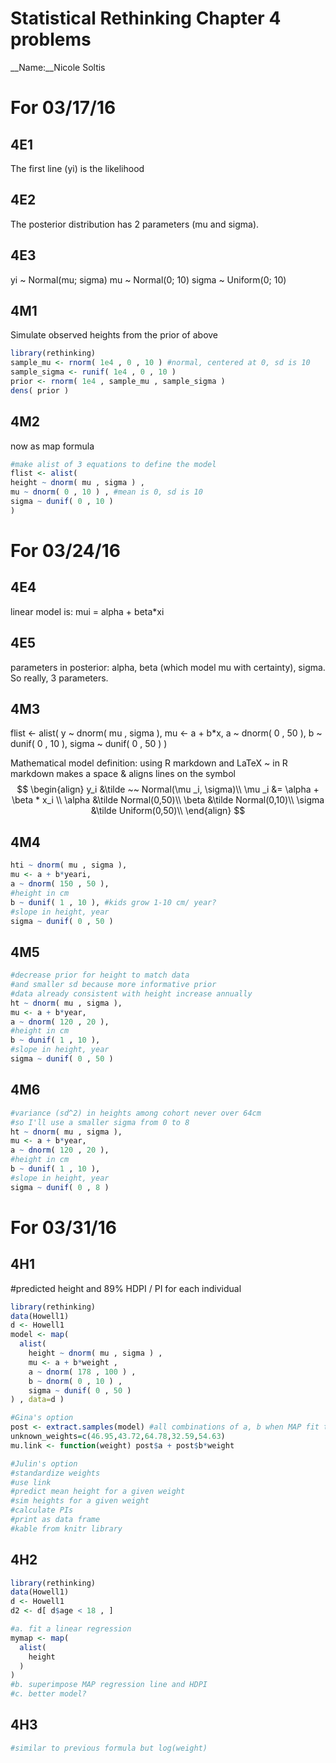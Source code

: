 # Statistical Rethinking Chapter 4 problems

__Name:__Nicole Soltis


# For 03/17/16

## 4E1
The first line (yi) is the likelihood

## 4E2
The posterior distribution has 2 parameters (mu and sigma).

## 4E3
yi ~ Normal(mu; sigma)
mu ~ Normal(0; 10)
sigma ~ Uniform(0; 10)



\begin{equation}
Pr(mu, sigma|y) = (producti Normal(yi|mu, sigma)* Normal(mu|0,10) * Uniform(sigma|0,10))/ (sum sum numerator) * d mu * d sigma
\end{equation}

## 4M1

Simulate observed heights from the prior of above
```r
library(rethinking)
sample_mu <- rnorm( 1e4 , 0 , 10 ) #normal, centered at 0, sd is 10
sample_sigma <- runif( 1e4 , 0 , 10 )
prior <- rnorm( 1e4 , sample_mu , sample_sigma )
dens( prior )
```
## 4M2
now as map formula
```r
#make alist of 3 equations to define the model
flist <- alist(
height ~ dnorm( mu , sigma ) ,
mu ~ dnorm( 0 , 10 ) , #mean is 0, sd is 10
sigma ~ dunif( 0 , 10 )
)

```
# For 03/24/16

## 4E4
linear model is: mui = alpha + beta*xi

## 4E5
parameters in posterior: alpha, beta (which model mu with certainty), sigma. So really, 3 parameters.

## 4M3
flist <- alist(
y ~ dnorm( mu , sigma ),
mu <- a + b*x,
a ~ dnorm( 0 , 50 ),
b ~ dunif( 0 , 10 ),
sigma ~ dunif( 0 , 50 )
)

Mathematical model definition:
using R markdown and LaTeX
~ in R markdown makes a space
& aligns lines on the symbol
$$
\begin{align}
y_i &\tilde ~~ Normal(\mu _i, \sigma)\\
\mu _i &= \alpha +  \beta * x_i \\
\alpha &\tilde Normal(0,50)\\
\beta &\tilde Normal(0,10)\\
\sigma &\tilde Uniform(0,50)\\
\end{align}
$$

## 4M4
```r
hti ~ dnorm( mu , sigma ),
mu <- a + b*yeari,
a ~ dnorm( 150 , 50 ),
#height in cm
b ~ dunif( 1 , 10 ), #kids grow 1-10 cm/ year?
#slope in height, year
sigma ~ dunif( 0 , 50 )
```
## 4M5
```r
#decrease prior for height to match data
#and smaller sd because more informative prior
#data already consistent with height increase annually
ht ~ dnorm( mu , sigma ),
mu <- a + b*year,
a ~ dnorm( 120 , 20 ),
#height in cm
b ~ dunif( 1 , 10 ),
#slope in height, year
sigma ~ dunif( 0 , 50 )
```
## 4M6
```r
#variance (sd^2) in heights among cohort never over 64cm
#so I'll use a smaller sigma from 0 to 8
ht ~ dnorm( mu , sigma ),
mu <- a + b*year,
a ~ dnorm( 120 , 20 ),
#height in cm
b ~ dunif( 1 , 10 ),
#slope in height, year
sigma ~ dunif( 0 , 8 )
```
# For 03/31/16

## 4H1
#predicted height and 89% HDPI / PI for each individual

```r
library(rethinking)
data(Howell1)
d <- Howell1
model <- map(
  alist(
    height ~ dnorm( mu , sigma ) ,
    mu <- a + b*weight ,
    a ~ dnorm( 178 , 100 ) ,
    b ~ dnorm( 0 , 10 ) ,
    sigma ~ dunif( 0 , 50 )
) , data=d )

#Gina's option
post <- extract.samples(model) #all combinations of a, b when MAP fit the model
unknown_weights=c(46.95,43.72,64.78,32.59,54.63)
mu.link <- function(weight) post$a + post$b*weight

#Julin's option
#standardize weights
#use link
#predict mean height for a given weight
#sim heights for a given weight
#calculate PIs
#print as data frame
#kable from knitr library
```

## 4H2
```r
library(rethinking)
data(Howell1)
d <- Howell1
d2 <- d[ d$age < 18 , ]

#a. fit a linear regression
mymap <- map(
  alist(
    height
  )
)
#b. superimpose MAP regression line and HDPI
#c. better model?
```
## 4H3
```r
#similar to previous formula but log(weight)
```
